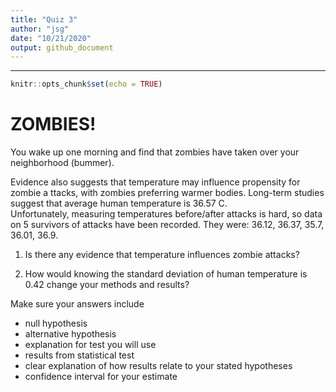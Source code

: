 ```yaml
---
title: "Quiz 3"
author: "jsg"
date: "10/21/2020"
output: github_document
---
```

---

```r
knitr::opts_chunk$set(echo = TRUE)
```

# ZOMBIES!

You wake up one morning and find that zombies have taken over your neighborhood (bummer).

Evidence also suggests  that temperature may influence propensity for zombie a
ttacks, with zombies preferring warmer bodies.  Long-term studies suggest that 
average human temperature is 36.57 C.  
Unfortunately, measuring temperatures before/after attacks is hard, so data on 
5 survivors of attacks have been recorded. They were: 36.12, 36.37, 35.7, 36.01, 36.9.  

1. Is there any evidence that temperature influences zombie attacks? 

2. How would knowing the standard deviation of human temperature is 0.42 change
your methods and results?

Make sure your answers include

* null hypothesis
* alternative hypothesis
* explanation for test you will use
* results from statistical test
* clear explanation of how results relate to your stated hypotheses
* confidence interval for your estimate


